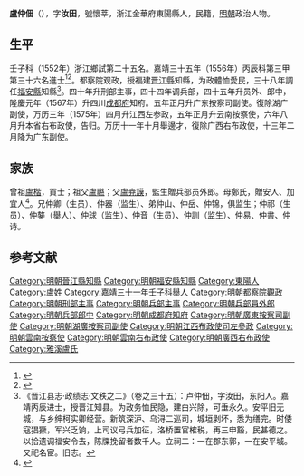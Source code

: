 {{明清人物信息框
| 姓名 = 盧仲佃
| 原名 =
| 圖片名稱= 
| 圖片大小 =
| 圖片說明 = 
| 最高職務 =广西右布政使
| 國家 = 大明 
| 爵位 =
| 籍貫 = 浙江金華府東陽縣
| 族裔 = 
| 字號 = 
| 諡號 =
| 出生日期 = 辛巳年七月初七日
| 出生地點 = <!---浙江金華府東陽縣--->
| 逝世日期 = 卒年不詳 
| 逝世地點 =
| 墓葬 =
| 配偶 = 娶胡氏，封安人、加宜人
| 親屬 = （子）洪秋、洪冬、洪閏
| 出身 =
* 嘉靖三十一年壬子科舉人
* 嘉靖三十五年丙辰科同進士出身
| 經歷 =
| 著作 =  
}}
'''盧仲佃'''（{{bd|1521年||？|catIdx=}}），字'''汝田'''，號懷莘，浙江金華府東陽縣人，民籍，[[明朝|明朝]]政治人物。

== 生平 ==
壬子科（1552年）浙江鄉試第二十五名。嘉靖三十五年（1556年）丙辰科第三甲第三十六名進士<ref>{{Cite book|title=《皇明贡举考》卷五|author=[[张朝瑞|张朝瑞]]|publisher=《续修四库全书》史部第828册|year=|isbn=|location=|pages=}}</ref><ref>{{Cite book|title=贡举志五种 上|author=鲁小俊，江俊伟著|publisher=武汉大学出版社|year=2009|isbn=978-7-307-07043-1|location=武汉|pages=}}</ref>。都察院观政，授福建[[晋江縣|晋江縣]]知縣，为政體恤愛民，三十八年調任[[福安縣|福安縣]]知縣<ref>《晋江县志·政绩志·文秩之二》（卷之三十五）：卢仲佃，字汝田，东阳人。嘉靖丙辰进士，授晋江知县。为政务恤民隐，建白兴除，可垂永久。安平旧无城，与乡绅柯实卿经营。新筑深沪、乌浔二巡司，城垣剥坏，悉为缮完。时倭寇猖獗，军兴乏饷，上司议弓兵加征，洛桥置官榷税，再三申豁，民甚德之。以拾遗调福安令去，陈牒挽留者数千人。立祠二：一在郡东郭，一在安平城。又祀名宦。旧志。</ref>。四十年升刑部主事，四十四年调兵部，四十五年升员外、郎中，隆慶元年（1567年）升四川[[成都府|成都府]]知府。五年正月升广东按察司副使。復除湖广副使，万历三年（1575年）四月升江西左参政，五年正月升云南按察使，六年八月升本省右布政使，告归。万历十一年十月舉邊才，復除广西右布政使，十三年二月降为广东副使。

== 家族 ==
曾祖[[盧楷|盧楷]]，貢士；祖父[[盧聮|盧聮]]；父[[盧尭謨|盧尭謨]]，監生贈兵部员外郎。母鄭氏，贈安人、加宜人<ref>{{Cite book|title=天一阁藏明代科举录选刊 登科录 点校本|author=龚延明主编|publisher=宁波出版社|year=2016|isbn=978-7-5526-2320-8|location=宁波|pages=|quote=《天一閣藏明代科舉錄選刊.登科錄》之《嘉靖三十五年丙辰科登科錄》}}</ref>。兄仲卿（生员）、仲器（监生）、弟仲山、仲岳、仲锦，俱监生；仲祁（生员）、仲鏊（舉人）、仲球（监生）、仲音（生员）、仲訓（监生）、仲易、仲書、仲诗。

==参考文献==
{{reflist}}
{{start box}}
{{s-off}}
{{s-before|[[李尚德|李尚德]]}}
{{s-title|明朝福安縣知縣|1559年－1561年}}
{{s-after|[[黎永清|黎永清]]}}
{{end box}}
{{嘉靖三十五年丙辰科殿試金榜}}

{{DEFAULTSORT:Lu盧}}
[[Category:明朝晉江縣知縣|Category:明朝晉江縣知縣]]
[[Category:明朝福安縣知縣|Category:明朝福安縣知縣]]
[[Category:東陽人|Category:東陽人]]
[[Category:盧姓|Category:盧姓]]
[[Category:嘉靖三十一年壬子科舉人|Category:嘉靖三十一年壬子科舉人]]
[[Category:明朝都察院觀政|Category:明朝都察院觀政]]
[[Category:明朝刑部主事|Category:明朝刑部主事]]
[[Category:明朝兵部主事|Category:明朝兵部主事]]
[[Category:明朝兵部員外郎|Category:明朝兵部員外郎]]
[[Category:明朝兵部郎中|Category:明朝兵部郎中]]
[[Category:明朝成都府知府|Category:明朝成都府知府]]
[[Category:明朝廣東按察司副使|Category:明朝廣東按察司副使]]
[[Category:明朝湖廣按察司副使|Category:明朝湖廣按察司副使]]
[[Category:明朝江西布政使司左參政|Category:明朝江西布政使司左參政]]
[[Category:明朝雲南按察使|Category:明朝雲南按察使]]
[[Category:明朝雲南右布政使|Category:明朝雲南右布政使]]
[[Category:明朝廣西右布政使|Category:明朝廣西右布政使]]
[[Category:雅溪盧氏|Category:雅溪盧氏]]